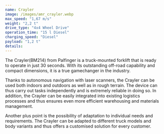 ```yaml
---
name: Crayler
image: /images/amr_crayler.webp
max_speed: "1,67 m/s"
weight: "2,2 t"
drive_type: "4x4 Wheel Drive"
operation_time: "15 l Diesel"
charging_speed: "Diesel"
payload: "1,2 t"
details:
---
```

The Crayler(BM214) from Palfinger is a truck-mounted forklift that is ready to operate in just 30 seconds. With its outstanding off-road capability and compact dimensions, it is a true gamechanger in the industry.

Thanks to autonomous navigation with laser scanners, the Crayler can be used both indoors and outdoors as well as in rough terrain. The device can thus carry out tasks independently and is extremely reliable in doing so. In addition, the Crayler can be easily integrated into existing logistics processes and thus ensures even more efficient warehousing and materials management.

Another plus point is the possibility of adaptation to individual needs and requirements. The Crayler can be adapted to different truck models and body variants and thus offers a customised solution for every customer.